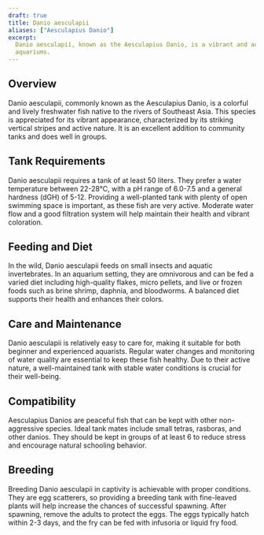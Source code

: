 ```yaml
---
draft: true
title: Danio aesculapii
aliases: ["Aesculapius Danio"]
excerpt:
  Danio aesculapii, known as the Aesculapius Danio, is a vibrant and active species, ideal for well-planted community
  aquariums.
---
```


## Overview

Danio aesculapii, commonly known as the Aesculapius Danio, is a colorful and lively freshwater fish native to the rivers
of Southeast Asia. This species is appreciated for its vibrant appearance, characterized by its striking vertical
stripes and active nature. It is an excellent addition to community tanks and does well in groups.

## Tank Requirements

Danio aesculapii requires a tank of at least 50 liters. They prefer a water temperature between 22-28°C, with a pH range
of 6.0-7.5 and a general hardness (dGH) of 5-12. Providing a well-planted tank with plenty of open swimming space is
important, as these fish are very active. Moderate water flow and a good filtration system will help maintain their
health and vibrant coloration.

## Feeding and Diet

In the wild, Danio aesculapii feeds on small insects and aquatic invertebrates. In an aquarium setting, they are
omnivorous and can be fed a varied diet including high-quality flakes, micro pellets, and live or frozen foods such as
brine shrimp, daphnia, and bloodworms. A balanced diet supports their health and enhances their colors.

## Care and Maintenance

Danio aesculapii is relatively easy to care for, making it suitable for both beginner and experienced aquarists. Regular
water changes and monitoring of water quality are essential to keep these fish healthy. Due to their active nature, a
well-maintained tank with stable water conditions is crucial for their well-being.

## Compatibility

Aesculapius Danios are peaceful fish that can be kept with other non-aggressive species. Ideal tank mates include small
tetras, rasboras, and other danios. They should be kept in groups of at least 6 to reduce stress and encourage natural
schooling behavior.

## Breeding

Breeding Danio aesculapii in captivity is achievable with proper conditions. They are egg scatterers, so providing a
breeding tank with fine-leaved plants will help increase the chances of successful spawning. After spawning, remove the
adults to protect the eggs. The eggs typically hatch within 2-3 days, and the fry can be fed with infusoria or liquid
fry food.
